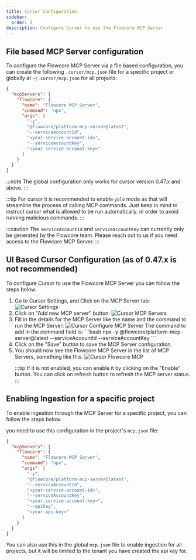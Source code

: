 ```yaml
---
title: Cursor Configuration
sidebar:
  order: 2
description: Configure Cursor to use the Flowcore MCP Server
---
```




## File based MCP Server configuration

To configure the Flowcore MCP Server via a file based configuration, you can create the following `.cursor/mcp.json` file for a specific project or globally at `~/.cursor/mcp.json` for all projects:

```json
{
  "mcpServers": {
    "flowcore": {
      "name": "Flowcore MCP Server",
      "command": "npx",
      "args": [
        "-y",
        "@flowcore/platform-mcp-server@latest",
        "--serviceAccountId",
        "<your-service-account-id>",
        "--serviceAccountKey",
        "<your-service-account-key>"
      ]
    }
  }
}
```

:::note
The global configuration only works for cursor version 0.47.x and above.
:::

:::tip
For cursor it is recommended to enable `yolo` mode as that will streamline the process of calling MCP commands. Just keep in mind to instruct cursor what is allowed to be run automatically. in order to avoid running malicious commands.
:::

:::caution
The `serviceAccountId` and `serviceAccountKey` can currently only be generated by the Flowcore team. Please reach out to us if you need access to the Flowcore MCP Server.
:::

## UI Based Cursor Configuration (as of 0.47.x is not recommended)

To configure Cursor to use the Flowcore MCP Server you can follow the steps below.

<Steps>
<ol>
<li>
Go to Cursor Settings, and Click on the MCP Server tab:
  <Image src={CursorSettings} alt="Cursor Settings" />
</li>

<li>
Click on "Add new MCP server" button:
  <Image src={CursorMCPServers} alt="Cursor MCP Servers" />
</li>

<li>
Fill in the details for the MCP Server like the name and the command to run the MCP Server:
  <Image src={CursorConfigureMCPServer} alt="Cursor Configure MCP Server" />
  The command to add in the command field is:
  ```bash
  npx -y @flowcore/platform-mcp-server@latest --serviceAccountId <your-service-account-id> --serviceAccountKey <your-service-account-key>
  ```
</li>

<li>
Click on the "Save" button to save the MCP Server configuration.
</li>

<li>
You should now see the Flowcore MCP Server in the list of MCP Servers, something like this:
  <Image src={CursorFlowcoreMCP} alt="Cursor Flowcore MCP" />

  :::tip
  If it is not enabled, you can enable it by clicking on the "Enable" button. You can click on refresh button to refresh the MCP server status.
  :::
</li>

</ol>
</Steps>

## Enabling Ingestion for a specific project

To enable ingestion through the MCP Server for a specific project, you can follow the steps below.

you need to use this configuration in the project's `mcp.json` file:

```json
{
  "mcpServers": {
    "flowcore": {
      "name": "Flowcore MCP Server",
      "command": "npx",
      "args": [
        "-y",
        "@flowcore/platform-mcp-server@latest",
        "--serviceAccountId",
        "<your-service-account-id>",
        "--serviceAccountKey",
        "<your-service-account-key>",
        "--apiKey",
        "<your-api-key>"
      ]
    }
  }
}
```

You can also use this in the global `mcp.json` file to enable ingestion for all projects, but it will be limited to the tenant you have created the api key for.



